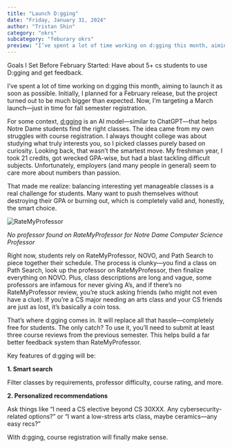```yaml
---
title: "Launch D:gging"
date: "Friday, January 31, 2024"
author: "Tristan Shin"
category: "okrs"
subcategory: "feburary okrs"
preview: "I’ve spent a lot of time working on d:gging this month, aiming to launch it as soon as possible. Initially, I planned for a February release, but the project turned out to be much bigger than expected. Now, I’m targeting a March launch..."
---
```


Goals I Set Before February Started: Have about 5+ cs students to use D:gging and get feedback.

I’ve spent a lot of time working on d:gging this month, aiming to launch it as soon as possible. Initially, I planned for a February release, but the project turned out to be much bigger than expected. Now, I’m targeting a March launch—just in time for fall semester registration.

For some context, [d:gging](https://nd.dgging.com/) is an AI model—similar to ChatGPT—that helps Notre Dame students find the right classes. The idea came from my own struggles with course registration. I always thought college was about studying what truly interests you, so I picked classes purely based on curiosity. Looking back, that wasn’t the smartest move. My freshman year, I took 21 credits, got wrecked GPA-wise, but had a blast tackling difficult subjects. Unfortunately, employers (and many people in general) seem to care more about numbers than passion.

That made me realize: balancing interesting yet manageable classes is a real challenge for students. Many want to push themselves without destroying their GPA or burning out, which is completely valid and, honestly, the smart choice.

![RateMyProfessor](/blog-images/ratemyprofessor.png)

_No professor found on RateMyProfessor for Notre Dame Computer Science Professor_

Right now, students rely on RateMyProfessor, NOVO, and Path Search to piece together their schedule. The process is clunky—you find a class on Path Search, look up the professor on RateMyProfessor, then finalize everything on NOVO. Plus, class descriptions are long and vague, some professors are infamous for never giving A’s, and if there’s no RateMyProfessor review, you’re stuck asking friends (who might not even have a clue). If you’re a CS major needing an arts class and your CS friends are just as lost, it’s basically a coin toss.

That’s where d:gging comes in. It will replace all that hassle—completely free for students. The only catch? To use it, you’ll need to submit at least three course reviews from the previous semester. This helps build a far better feedback system than RateMyProfessor.

Key features of d:gging will be:

**1. Smart search**

Filter classes by requirements, professor difficulty, course rating, and more.

**2. Personalized recommendations**

Ask things like “I need a CS elective beyond CS 30XXX. Any cybersecurity-related options?” or “I want a low-stress arts class, maybe ceramics—any easy recs?”

With d:gging, course registration will finally make sense.
